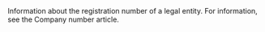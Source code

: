   

  

  

  
<ParamField body="CompanyNumber" type="string" >     
Information about the registration number of a legal entity. For information, see the Company number article.   

<Expandable title="properties"><CompanyNumber1 />  
<CountryCode />  
  

</Expandable> 
</ParamField>